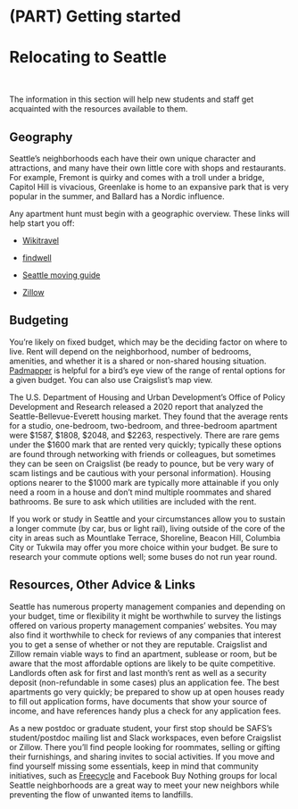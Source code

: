 # (PART) Getting started {-}

# Relocating to Seattle

<br>

The information in this section will help new students and staff get acquainted with the resources available to them.

## Geography

Seattle's neighborhoods each have their own unique character and attractions, and many have their own little core with shops and restaurants. For example, Fremont is quirky and comes with a troll under a bridge, Capitol Hill is vivacious, Greenlake is home to an expansive park that is very popular in the summer, and Ballard has a Nordic influence. 

Any apartment hunt must begin with a geographic overview. These links will help start you off:

* [Wikitravel](https://wikitravel.org/en/Seattle)

* [findwell](https://seattle.findwell.com/seattle-neighborhoods/)

* [Seattle moving guide](https://www.pods.com/blog/2019/07/seattle-moving-guide-find-the-best-neighborhoods-in-seattle/)

* [Zillow](https://www.zillow.com/homes/for_rent/?searchQueryState=%7B%22mapBounds%22%3A%7B%22west%22%3A-122.38473964892579%2C%22east%22%3A-122.26217342578126%2C%22south%22%3A47.589151545930676%2C%22north%22%3A47.71380893722545%7D%2C%22isMapVisible%22%3Atrue%2C%22filterState%22%3A%7B%22ah%22%3A%7B%22value%22%3Atrue%7D%2C%22fr%22%3A%7B%22value%22%3Atrue%7D%2C%22fsba%22%3A%7B%22value%22%3Afalse%7D%2C%22fsbo%22%3A%7B%22value%22%3Afalse%7D%2C%22nc%22%3A%7B%22value%22%3Afalse%7D%2C%22cmsn%22%3A%7B%22value%22%3Afalse%7D%2C%22auc%22%3A%7B%22value%22%3Afalse%7D%2C%22fore%22%3A%7B%22value%22%3Afalse%7D%2C%22pmf%22%3A%7B%22value%22%3Afalse%7D%2C%22pf%22%3A%7B%22value%22%3Afalse%7D%7D%2C%22isListVisible%22%3Atrue%2C%22mapZoom%22%3A13%2C%22pagination%22%3A%7B%7D%7D)

## Budgeting

You're likely on fixed budget, which may be the deciding factor on where to live. Rent will depend on the neighborhood, number of bedrooms, amenities, and whether it is a shared or non-shared housing situation. [Padmapper](https://www.padmapper.com/apartments/seattle-wa) is helpful for a bird's eye view of the range of rental options for a given budget. You can also use Craigslist’s map view.

The U.S. Department of Housing and Urban Development’s Office of Policy Development and Research released a 2020 report that analyzed the Seattle-Bellevue-Everett housing market. They found that the average rents for a studio, one-bedroom, two-bedroom, and three-bedroom apartment were $1587, $1808, $2048, and $2263, respectively. There are rare gems under the $1600 mark that are rented very quickly; typically these options are found through networking with friends or colleagues, but sometimes they can be seen on Craigslist (be ready to pounce, but be very wary of scam listings and be cautious with your personal information). Housing options nearer to the $1000 mark are typically more attainable if you only need a room in a house and don't mind multiple roommates and shared bathrooms. Be sure to ask which utilities are included with the rent.

If you work or study in Seattle and your circumstances allow you to sustain a longer commute (by car, bus or light rail), living outside of the core of the city in areas such as Mountlake Terrace, Shoreline, Beacon Hill, Columbia City or Tukwila may offer you more choice within your budget. Be sure to research your commute options well; some buses do not run year round.

## Resources, Other Advice & Links

Seattle has numerous property management companies and depending on your budget, time or flexibility it might be worthwhile to survey the listings offered on various property management companies' websites. You may also find it worthwhile to check for reviews of any companies that interest you to get a sense of whether or not they are reputable. Craigslist and Zillow remain viable ways to find an apartment, sublease or room, but be aware that the most affordable options are likely to be quite competitive. Landlords often ask for first and last month's rent as well as a security deposit (non-refundable in some cases) plus an application fee. The best apartments go very quickly; be prepared to show up at open houses ready to fill out application forms, have documents that show your source of income, and have references handy plus a check for any application fees.

As a new postdoc or graduate student, your first stop should be SAFS's student/postdoc mailing list and Slack workspaces, even before Craigslist or Zillow. There you'll find people looking for roommates, selling or gifting their furnishings, and sharing invites to social activities. If you move and find yourself missing some essentials, keep in mind that community initiatives, such as [Freecycle](https://www.freecycle.org/) and Facebook Buy Nothing groups for local Seattle neighborhoods are a great way to meet your new neighbors while preventing the flow of unwanted items to landfills. 